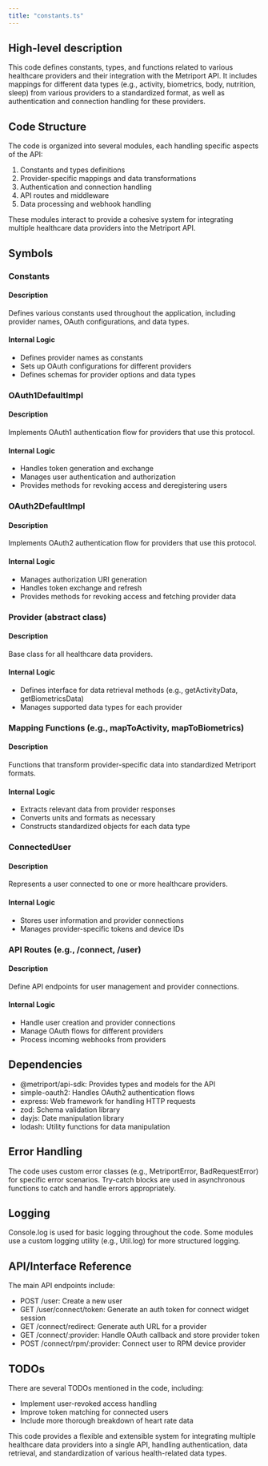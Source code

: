 ```yaml
---
title: "constants.ts"
---
```


## High-level description
This code defines constants, types, and functions related to various healthcare providers and their integration with the Metriport API. It includes mappings for different data types (e.g., activity, biometrics, body, nutrition, sleep) from various providers to a standardized format, as well as authentication and connection handling for these providers.

## Code Structure
The code is organized into several modules, each handling specific aspects of the API:
1. Constants and types definitions
2. Provider-specific mappings and data transformations
3. Authentication and connection handling
4. API routes and middleware
5. Data processing and webhook handling

These modules interact to provide a cohesive system for integrating multiple healthcare data providers into the Metriport API.

## Symbols

### Constants
#### Description
Defines various constants used throughout the application, including provider names, OAuth configurations, and data types.

#### Internal Logic
- Defines provider names as constants
- Sets up OAuth configurations for different providers
- Defines schemas for provider options and data types

### OAuth1DefaultImpl
#### Description
Implements OAuth1 authentication flow for providers that use this protocol.

#### Internal Logic
- Handles token generation and exchange
- Manages user authentication and authorization
- Provides methods for revoking access and deregistering users

### OAuth2DefaultImpl
#### Description
Implements OAuth2 authentication flow for providers that use this protocol.

#### Internal Logic
- Manages authorization URI generation
- Handles token exchange and refresh
- Provides methods for revoking access and fetching provider data

### Provider (abstract class)
#### Description
Base class for all healthcare data providers.

#### Internal Logic
- Defines interface for data retrieval methods (e.g., getActivityData, getBiometricsData)
- Manages supported data types for each provider

### Mapping Functions (e.g., mapToActivity, mapToBiometrics)
#### Description
Functions that transform provider-specific data into standardized Metriport formats.

#### Internal Logic
- Extracts relevant data from provider responses
- Converts units and formats as necessary
- Constructs standardized objects for each data type

### ConnectedUser
#### Description
Represents a user connected to one or more healthcare providers.

#### Internal Logic
- Stores user information and provider connections
- Manages provider-specific tokens and device IDs

### API Routes (e.g., /connect, /user)
#### Description
Define API endpoints for user management and provider connections.

#### Internal Logic
- Handle user creation and provider connections
- Manage OAuth flows for different providers
- Process incoming webhooks from providers

## Dependencies
- @metriport/api-sdk: Provides types and models for the API
- simple-oauth2: Handles OAuth2 authentication flows
- express: Web framework for handling HTTP requests
- zod: Schema validation library
- dayjs: Date manipulation library
- lodash: Utility functions for data manipulation

## Error Handling
The code uses custom error classes (e.g., MetriportError, BadRequestError) for specific error scenarios. Try-catch blocks are used in asynchronous functions to catch and handle errors appropriately.

## Logging
Console.log is used for basic logging throughout the code. Some modules use a custom logging utility (e.g., Util.log) for more structured logging.

## API/Interface Reference
The main API endpoints include:
- POST /user: Create a new user
- GET /user/connect/token: Generate an auth token for connect widget session
- GET /connect/redirect: Generate auth URL for a provider
- GET /connect/:provider: Handle OAuth callback and store provider token
- POST /connect/rpm/:provider: Connect user to RPM device provider

## TODOs
There are several TODOs mentioned in the code, including:
- Implement user-revoked access handling
- Improve token matching for connected users
- Include more thorough breakdown of heart rate data

This code provides a flexible and extensible system for integrating multiple healthcare data providers into a single API, handling authentication, data retrieval, and standardization of various health-related data types.